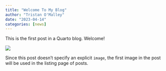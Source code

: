 ```yaml
---
title: "Welcome To My Blog"
author: "Tristan O'Malley"
date: "2023-04-14"
categories: [news]
---
```


This is the first post in a Quarto blog. Welcome!

![](thumbnail.jpg)

Since this post doesn't specify an explicit `image`, the first image in the post will be used in the listing page of posts.
